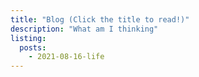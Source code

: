 ```yaml
---
title: "Blog (Click the title to read!)"
description: "What am I thinking"
listing: 
  posts:
    - 2021-08-16-life
---
```

